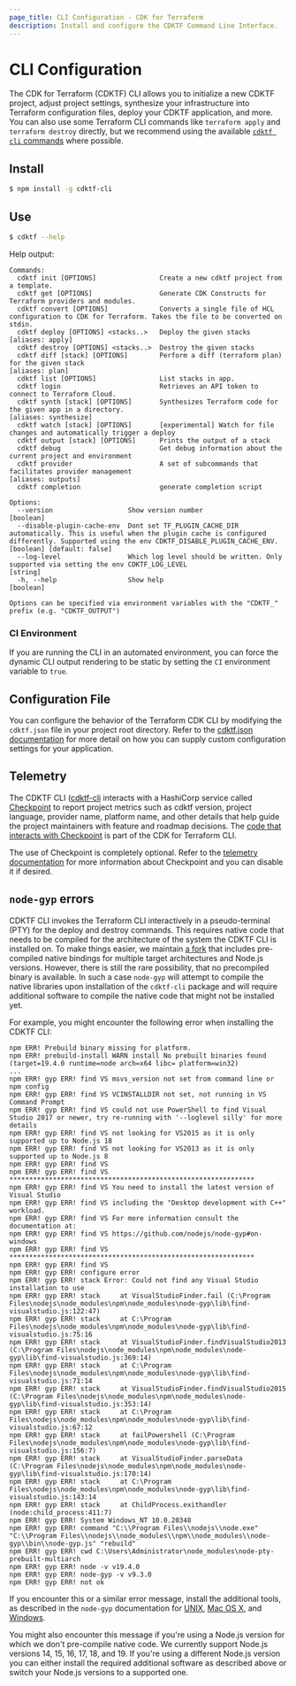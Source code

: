 ```yaml
---
page_title: CLI Configuration - CDK for Terraform
description: Install and configure the CDKTF Command Line Interface.
---
```


# CLI Configuration

The CDK for Terraform (CDKTF) CLI allows you to initialize a new CDKTF project, adjust project settings, synthesize your infrastructure into Terraform configuration files, deploy your CDKTF application, and more. You can also use some Terraform CLI commands like `terraform apply` and `terraform destroy` directly, but we recommend using the available [`cdktf cli` commands](/cdktf/cli-reference/commands) where possible.

## Install

```bash
$ npm install -g cdktf-cli
```

## Use

```bash
$ cdktf --help
```

Help output:

```
Commands:
  cdktf init [OPTIONS]                Create a new cdktf project from a template.
  cdktf get [OPTIONS]                 Generate CDK Constructs for Terraform providers and modules.
  cdktf convert [OPTIONS]             Converts a single file of HCL configuration to CDK for Terraform. Takes the file to be converted on stdin.
  cdktf deploy [OPTIONS] <stacks..>   Deploy the given stacks                                                                                                                                    [aliases: apply]
  cdktf destroy [OPTIONS] <stacks..>  Destroy the given stacks
  cdktf diff [stack] [OPTIONS]        Perform a diff (terraform plan) for the given stack                                                                                                         [aliases: plan]
  cdktf list [OPTIONS]                List stacks in app.
  cdktf login                         Retrieves an API token to connect to Terraform Cloud.
  cdktf synth [stack] [OPTIONS]       Synthesizes Terraform code for the given app in a directory.                                                                                          [aliases: synthesize]
  cdktf watch [stack] [OPTIONS]       [experimental] Watch for file changes and automatically trigger a deploy
  cdktf output [stack] [OPTIONS]      Prints the output of a stack
  cdktf debug                         Get debug information about the current project and environment
  cdktf provider                      A set of subcommands that facilitates provider management                                                                                                                             [aliases: outputs]
  cdktf completion                    generate completion script

Options:
  --version                   Show version number                                                                                                                                                                  [boolean]
  --disable-plugin-cache-env  Dont set TF_PLUGIN_CACHE_DIR automatically. This is useful when the plugin cache is configured differently. Supported using the env CDKTF_DISABLE_PLUGIN_CACHE_ENV. [boolean] [default: false]
  --log-level                 Which log level should be written. Only supported via setting the env CDKTF_LOG_LEVEL                                                                                                 [string]
  -h, --help                  Show help                                                                                                                                                                            [boolean]

Options can be specified via environment variables with the "CDKTF_" prefix (e.g. "CDKTF_OUTPUT")
```

### CI Environment

If you are running the CLI in an automated environment, you can force the dynamic CLI output rendering to be static by setting the `CI` environment variable to `true`.

## Configuration File

You can configure the behavior of the Terraform CDK CLI by modifying the `cdktf.json` file in your project root directory. Refer to the [cdktf.json documentation](/cdktf/create-and-deploy/configuration-file) for more detail on how you can supply custom configuration settings for your application.

## Telemetry

The CDKTF CLI ([cdktf-cli](https://github.com/hashicorp/terraform-cdk/tree/main/packages/cdktf-cli) interacts with a HashiCorp service called [Checkpoint](https://checkpoint.hashicorp.com)
to report project metrics such as cdktf version, project language, provider name, platform name, and other details that help guide the project maintainers with feature and roadmap decisions. The [code that interacts with Checkpoint](https://github.com/hashicorp/terraform-cdk/tree/main/packages/cdktf-cli/lib/checkpoint.ts) is part of the CDK for Terraform CLI.

The use of Checkpoint is completely optional. Refer to the [telemetry documentation](/cdktf/telemetry) for more information about Checkpoint and you can disable it if desired.

## `node-gyp` errors

CDKTF CLI invokes the Terraform CLI interactively in a pseudo-terminal (PTY) for the deploy and destroy commands. This requires native code that needs to be compiled for the architecture of the system the CDKTF CLI is installed on. To make things easier, we maintain [a fork](https://github.com/cdktf/node-pty-prebuilt-multiarch) that includes pre-compiled native bindings for multiple target architectures and Node.js versions. However, there is still the rare possibility, that no precompiled binary is available. In such a case `node-gyp` will attempt to compile the native libraries upon installation of the `cdktf-cli` package and will require additional software to compile the native code that might not be installed yet.

For example, you might encounter the following error when installing the CDKTF CLI:

```
npm ERR! Prebuild binary missing for platform.
npm ERR! prebuild-install WARN install No prebuilt binaries found (target=19.4.0 runtime=node arch=x64 libc= platform=win32)
...
npm ERR! gyp ERR! find VS msvs_version not set from command line or npm config
npm ERR! gyp ERR! find VS VCINSTALLDIR not set, not running in VS Command Prompt
npm ERR! gyp ERR! find VS could not use PowerShell to find Visual Studio 2017 or newer, try re-running with '--loglevel silly' for more details
npm ERR! gyp ERR! find VS not looking for VS2015 as it is only supported up to Node.js 18
npm ERR! gyp ERR! find VS not looking for VS2013 as it is only supported up to Node.js 8
npm ERR! gyp ERR! find VS
npm ERR! gyp ERR! find VS **************************************************************
npm ERR! gyp ERR! find VS You need to install the latest version of Visual Studio
npm ERR! gyp ERR! find VS including the "Desktop development with C++" workload.
npm ERR! gyp ERR! find VS For more information consult the documentation at:
npm ERR! gyp ERR! find VS https://github.com/nodejs/node-gyp#on-windows
npm ERR! gyp ERR! find VS **************************************************************
npm ERR! gyp ERR! find VS
npm ERR! gyp ERR! configure error
npm ERR! gyp ERR! stack Error: Could not find any Visual Studio installation to use
npm ERR! gyp ERR! stack     at VisualStudioFinder.fail (C:\Program Files\nodejs\node_modules\npm\node_modules\node-gyp\lib\find-visualstudio.js:122:47)
npm ERR! gyp ERR! stack     at C:\Program Files\nodejs\node_modules\npm\node_modules\node-gyp\lib\find-visualstudio.js:75:16
npm ERR! gyp ERR! stack     at VisualStudioFinder.findVisualStudio2013 (C:\Program Files\nodejs\node_modules\npm\node_modules\node-gyp\lib\find-visualstudio.js:369:14)
npm ERR! gyp ERR! stack     at C:\Program Files\nodejs\node_modules\npm\node_modules\node-gyp\lib\find-visualstudio.js:71:14
npm ERR! gyp ERR! stack     at VisualStudioFinder.findVisualStudio2015 (C:\Program Files\nodejs\node_modules\npm\node_modules\node-gyp\lib\find-visualstudio.js:353:14)
npm ERR! gyp ERR! stack     at C:\Program Files\nodejs\node_modules\npm\node_modules\node-gyp\lib\find-visualstudio.js:67:12
npm ERR! gyp ERR! stack     at failPowershell (C:\Program Files\nodejs\node_modules\npm\node_modules\node-gyp\lib\find-visualstudio.js:156:7)
npm ERR! gyp ERR! stack     at VisualStudioFinder.parseData (C:\Program Files\nodejs\node_modules\npm\node_modules\node-gyp\lib\find-visualstudio.js:170:14)
npm ERR! gyp ERR! stack     at C:\Program Files\nodejs\node_modules\npm\node_modules\node-gyp\lib\find-visualstudio.js:143:14
npm ERR! gyp ERR! stack     at ChildProcess.exithandler (node:child_process:411:7)
npm ERR! gyp ERR! System Windows_NT 10.0.20348
npm ERR! gyp ERR! command "C:\\Program Files\\nodejs\\node.exe" "C:\\Program Files\\nodejs\\node_modules\\npm\\node_modules\\node-gyp\\bin\\node-gyp.js" "rebuild"
npm ERR! gyp ERR! cwd C:\Users\Administrator\node_modules\node-pty-prebuilt-multiarch
npm ERR! gyp ERR! node -v v19.4.0
npm ERR! gyp ERR! node-gyp -v v9.3.0
npm ERR! gyp ERR! not ok
```

If you encounter this or a similar error message, install the additional tools, as described in the `node-gyp` documentation for [UNIX](https://github.com/nodejs/node-gyp#on-unix), [Mac OS X](https://github.com/nodejs/node-gyp#on-macos), and [Windows](https://github.com/nodejs/node-gyp#on-windows).

You might also encounter this message if you're using a Node.js version for which we don't pre-compile native code. We currently support Node.js versions 14, 15, 16, 17, 18, and 19. If you're using a different Node.js version you can either install the required additional software as described above or switch your Node.js versions to a supported one.
